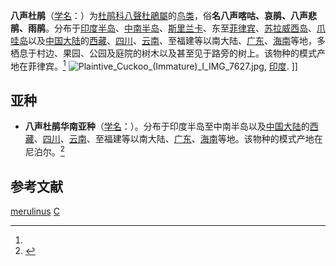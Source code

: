 {{speciesbox
| name = 八声杜鹃
| status = LC
| status_system = IUCN3.1
| status_ref = <ref>{{IUCN|id=22683923 |title=''Cacomantis merulinus'' |assessor=BirdLife International |assessor-link=BirdLife International |version=2013.2 |year=2012 |accessdate=26 November 2013}}</ref>
| image = Plaintive Cuckoo Cacomantis merulinus - Cropped.jpg
| genus = Cacomantis
| species = merulinus
| authority = (Scopoli 1786)<ref name='id2129'>{{cite web| url =http://www.bioinfo.cn/db05/BjdwSpecies.php?action=view&id=2129| title =八声杜鹃| work =《中国动物物种编目数据库》| publisher =中国科学院微生物研究所| author =中国科学院动物研究所| accessdate =2009-04-04| deadurl =yes| archiveurl =https://web.archive.org/web/20160305024000/http://www.bioinfo.cn/db05/BjdwSpecies.php?action=view&id=2129| archivedate =2016-03-05}}</ref>
}}

'''八声杜鹃'''（[[学名|学名]]：{{lang|la|''Cacomantis merulinus''}}）为[[杜鹃科|杜鹃科]][[八聲杜鵑屬|八聲杜鵑屬]]的[[鸟类|鸟类]]，俗'''名八声喀咕、哀鹃、八声悲鹃、雨鹃'''。分布于[[印度半岛|印度半岛]]、[[中南半岛|中南半岛]]、[[斯里兰卡|斯里兰卡]]、东至[[菲律宾|菲律宾]]、[[苏拉威西岛|苏拉威西岛]]、[[爪哇岛|爪哇岛]]以及[[中国大陆|中国大陆]]的[[西藏|西藏]]、[[四川|四川]]、[[云南|云南]]、至福建等以南大陆、[[广东|广东]]、[[海南|海南]]等地，多栖息于村边、果园、公园及庭院的树木以及甚至见于路旁的树上。该物种的模式产地在菲律宾。<ref name='id2129'/>
[[Image:Plaintive_Cuckoo_(Immature)_I_IMG_7627.jpg|thumb]], [[India|印度]]. ]]

==亚种==
*'''八声杜鹃华南亚种'''（[[学名|学名]]：{{lang|la|''Cacomantis merulinus querulus''}}）。分布于印度半岛至中南半岛以及[[中国大陆|中国大陆]]的[[西藏|西藏]]、[[四川|四川]]、[[云南|云南]]、至福建等以南大陆、[[广东|广东]]、[[海南|海南]]等地。该物种的模式产地在尼泊尔。<ref name='id2130'>{{cite web| url =http://www.bioinfo.cn/db05/BjdwSpecies.php?action=view&id=2130| title =八声杜鹃华南亚种| work =《中国动物物种编目数据库》| publisher =中国科学院微生物研究所| author =中国科学院动物研究所| accessdate =2009-04-04| deadurl =yes| archiveurl =https://web.archive.org/web/20160305071611/http://www.bioinfo.cn/db05/BjdwSpecies.php?action=view&id=2130| archivedate =2016-03-05}}</ref>

== 参考文献 ==
{{reflist}}
{{Taxonbar|from=Q862874}}

[[Category:杜鹃属|merulinus]]
[[Category:1786年描述的鸟类|C]]

{{bird-stub}}